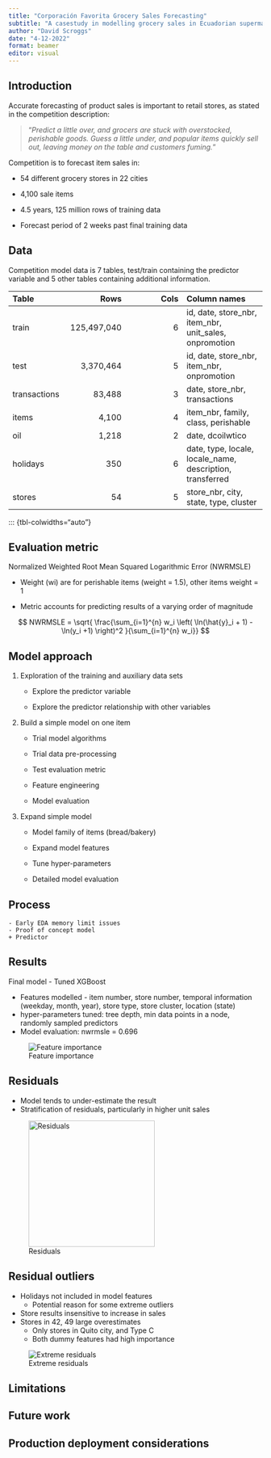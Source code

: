 ```yaml
---
title: "Corporación Favorita Grocery Sales Forecasting"
subtitle: "A casestudy in modelling grocery sales in Ecuadorian supermarkets"
author: "David Scroggs"
date: "4-12-2022"
format: beamer
editor: visual
---
```


## Introduction

Accurate forecasting of product sales is important to retail stores, as stated in the competition description:

> "*Predict a little over, and grocers are stuck with overstocked, perishable goods. Guess a little under, and popular items quickly sell out, leaving money on the table and customers fuming.*"

Competition is to forecast item sales in:

-   54 different grocery stores in 22 cities

-   4,100 sale items

-   4.5 years, 125 million rows of training data

-   Forecast period of 2 weeks past final training data

## Data

Competition model data is 7 tables, test/train containing the predictor variable and 5 other tables containing additional information.

| Table        |        Rows | Cols | Column names                                              |
|:----------------|----------------:|----------------:|:----------------------|
| train        | 125,497,040 |    6 | id, date, store_nbr, item_nbr, unit_sales, onpromotion    |
| test         |   3,370,464 |    5 | id, date, store_nbr, item_nbr, onpromotion                |
| transactions |      83,488 |    3 | date, store_nbr, transactions                             |
| items        |       4,100 |    4 | item_nbr, family, class, perishable                       |
| oil          |       1,218 |    2 | date, dcoilwtico                                          |
| holidays     |         350 |    6 | date, type, locale, locale_name, description, transferred |
| stores       |          54 |    5 | store_nbr, city, state, type, cluster                     |

::: {tbl-colwidths="auto"}

## Evaluation metric

Normalized Weighted Root Mean Squared Logarithmic Error (NWRMSLE)

-   Weight (wi) are for perishable items (weight = 1.5), other items weight = 1

-   Metric accounts for predicting results of a varying order of magnitude

$$ NWRMSLE = \sqrt{ \frac{\sum_{i=1}^{n} w_i \left( \ln(\hat{y}_i + 1) - \ln(y_i +1)  \right)^2  }{\sum_{i=1}^{n} w_i}} $$

## Model approach

1.  Exploration of the training and auxiliary data sets

    + Explore the predictor variable

    + Explore the predictor relationship with other variables

2.  Build a simple model on one item

    -   Trial model algorithms

    -   Trial data pre-processing

    -   Test evaluation metric

    -   Feature engineering

    -   Model evaluation

3.  Expand simple model

    + Model family of items (bread/bakery)

    + Expand model features

    + Tune hyper-parameters

    + Detailed model evaluation

## Process

    - Early EDA memory limit issues
    - Proof of concept model
    + Predictor 

## Results

Final model - Tuned XGBoost

-   Features modelled - item number, store number, temporal information (weekday, month, year), store type, store cluster, location (state)
-   hyper-parameters tuned: tree depth, min data points in a node, randomly sampled predictors
-   Model evaluation: nwrmsle = 0.696

![Feature importance](../figures/final_model_feature_importance.jpeg)

## Residuals

-   Model tends to under-estimate the result
-   Stratification of residuals, particularly in higher unit sales

![Residuals](../figures/final_model_residuals.jpeg){width="250px"}

## Residual outliers

-   Holidays not included in model features
    -   Potential reason for some extreme outliers
-   Store results insensitive to increase in sales
-   Stores in 42, 49 large overestimates
    -   Only stores in Quito city, and Type C
    -   Both dummy features had high importance

![Extreme residuals](../figures/extreme_residuals.jpeg)

## Limitations

## Future work

## Production deployment considerations
